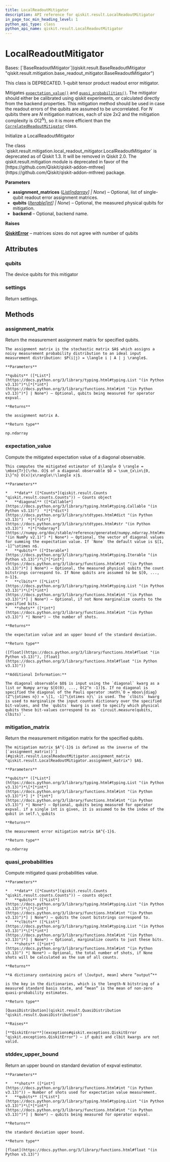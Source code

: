 ```yaml
---
title: LocalReadoutMitigator
description: API reference for qiskit.result.LocalReadoutMitigator
in_page_toc_min_heading_level: 1
python_api_type: class
python_api_name: qiskit.result.LocalReadoutMitigator
---
```


# LocalReadoutMitigator

<Class id="qiskit.result.LocalReadoutMitigator" isDedicatedPage={true} github="https://github.com/Qiskit/qiskit/tree/main/qiskit/result/mitigation/local_readout_mitigator.py#L29-L328" signature="qiskit.result.LocalReadoutMitigator(assignment_matrices=None, qubits=None, backend=None)" modifiers="class">
  Bases: [`BaseReadoutMitigator`](qiskit.result.BaseReadoutMitigator "qiskit.result.mitigation.base_readout_mitigator.BaseReadoutMitigator")

  This class is DEPRECATED. 1-qubit tensor product readout error mitigator.

  Mitigates [`expectation_value()`](#qiskit.result.LocalReadoutMitigator.expectation_value "qiskit.result.LocalReadoutMitigator.expectation_value") and [`quasi_probabilities()`](#qiskit.result.LocalReadoutMitigator.quasi_probabilities "qiskit.result.LocalReadoutMitigator.quasi_probabilities"). The mitigator should either be calibrated using qiskit experiments, or calculated directly from the backend properties. This mitigation method should be used in case the readout errors of the qubits are assumed to be uncorrelated. For *N* qubits there are *N* mitigation matrices, each of size $2 x 2$ and the mitigation complexity is $O(2^N)$, so it is more efficient than the [`CorrelatedReadoutMitigator`](qiskit.result.CorrelatedReadoutMitigator "qiskit.result.CorrelatedReadoutMitigator") class.

  Initialize a LocalReadoutMitigator

  <Admonition title="Deprecated since version 1.3" type="danger">
    The class `qiskit.result.mitigation.local_readout_mitigator.LocalReadoutMitigator` is deprecated as of Qiskit 1.3. It will be removed in Qiskit 2.0. The qiskit.result.mitigation module is deprecated in favor of the [https://github.com/Qiskit/qiskit-addon-mthree](https://github.com/Qiskit/qiskit-addon-mthree) package.
  </Admonition>

  **Parameters**

  *   **assignment\_matrices** ([*List*](https://docs.python.org/3/library/typing.html#typing.List "(in Python v3.13)")*\[*[*ndarray*](https://numpy.org/doc/stable/reference/generated/numpy.ndarray.html#numpy.ndarray "(in NumPy v2.1)")*] | None*) – Optional, list of single-qubit readout error assignment matrices.
  *   **qubits** ([*Iterable*](https://docs.python.org/3/library/typing.html#typing.Iterable "(in Python v3.13)")*\[*[*int*](https://docs.python.org/3/library/functions.html#int "(in Python v3.13)")*] | None*) – Optional, the measured physical qubits for mitigation.
  *   **backend** – Optional, backend name.

  **Raises**

  [**QiskitError**](exceptions#qiskit.exceptions.QiskitError "qiskit.exceptions.QiskitError") – matrices sizes do not agree with number of qubits

  ## Attributes

  ### qubits

  <Attribute id="qiskit.result.LocalReadoutMitigator.qubits">
    The device qubits for this mitigator
  </Attribute>

  ### settings

  <Attribute id="qiskit.result.LocalReadoutMitigator.settings">
    Return settings.
  </Attribute>

  ## Methods

  ### assignment\_matrix

  <Function id="qiskit.result.LocalReadoutMitigator.assignment_matrix" github="https://github.com/Qiskit/qiskit/tree/main/qiskit/result/mitigation/local_readout_mitigator.py#L257-L278" signature="assignment_matrix(qubits=None)">
    Return the measurement assignment matrix for specified qubits.

    The assignment matrix is the stochastic matrix $A$ which assigns a noisy measurement probability distribution to an ideal input measurement distribution: $P(i|j) = \langle i | A | j \rangle$.

    **Parameters**

    **qubits** ([*List*](https://docs.python.org/3/library/typing.html#typing.List "(in Python v3.13)")*\[*[*int*](https://docs.python.org/3/library/functions.html#int "(in Python v3.13)")*] | None*) – Optional, qubits being measured for operator expval.

    **Returns**

    the assignment matrix A.

    **Return type**

    np.ndarray
  </Function>

  ### expectation\_value

  <Function id="qiskit.result.LocalReadoutMitigator.expectation_value" github="https://github.com/Qiskit/qiskit/tree/main/qiskit/result/mitigation/local_readout_mitigator.py#L108-L174" signature="expectation_value(data, diagonal=None, qubits=None, clbits=None, shots=None)">
    Compute the mitigated expectation value of a diagonal observable.

    This computes the mitigated estimator of $\langle O \rangle = \mbox{Tr}[\rho. O]$ of a diagonal observable $O = \sum_{x\in\{0, 1\}^n} O(x)|x\rangle\!\langle x|$.

    **Parameters**

    *   **data** ([*Counts*](qiskit.result.Counts "qiskit.result.counts.Counts")) – Counts object
    *   **diagonal** ([*Callable*](https://docs.python.org/3/library/typing.html#typing.Callable "(in Python v3.13)")  *|*[*dict*](https://docs.python.org/3/library/stdtypes.html#dict "(in Python v3.13)")  *|*[*str*](https://docs.python.org/3/library/stdtypes.html#str "(in Python v3.13)")  *|*[*ndarray*](https://numpy.org/doc/stable/reference/generated/numpy.ndarray.html#numpy.ndarray "(in NumPy v2.1)") *| None*) – Optional, the vector of diagonal values for summing the expectation value. If `None` the default value is $[1, -1]^\otimes n$.
    *   **qubits** ([*Iterable*](https://docs.python.org/3/library/typing.html#typing.Iterable "(in Python v3.13)")*\[*[*int*](https://docs.python.org/3/library/functions.html#int "(in Python v3.13)")*] | None*) – Optional, the measured physical qubits the count bitstrings correspond to. If None qubits are assumed to be $[0, ..., n-1]$.
    *   **clbits** ([*List*](https://docs.python.org/3/library/typing.html#typing.List "(in Python v3.13)")*\[*[*int*](https://docs.python.org/3/library/functions.html#int "(in Python v3.13)")*] | None*) – Optional, if not None marginalize counts to the specified bits.
    *   **shots** ([*int*](https://docs.python.org/3/library/functions.html#int "(in Python v3.13)") *| None*) – the number of shots.

    **Returns**

    the expectation value and an upper bound of the standard deviation.

    **Return type**

    ([float](https://docs.python.org/3/library/functions.html#float "(in Python v3.13)"), [float](https://docs.python.org/3/library/functions.html#float "(in Python v3.13)"))

    **Additional Information:**

    The diagonal observable $O$ is input using the `diagonal` kwarg as a list or Numpy array $[O(0), ..., O(2^n -1)]$. If no diagonal is specified the diagonal of the Pauli operator :math\`O = mbox\{diag}(Z^\{otimes n}) = \[1, -1]^\{otimes n}\` is used. The `clbits` kwarg is used to marginalize the input counts dictionary over the specified bit-values, and the `qubits` kwarg is used to specify which physical qubits these bit-values correspond to as `circuit.measure(qubits, clbits)`.
  </Function>

  ### mitigation\_matrix

  <Function id="qiskit.result.LocalReadoutMitigator.mitigation_matrix" github="https://github.com/Qiskit/qiskit/tree/main/qiskit/result/mitigation/local_readout_mitigator.py#L233-L255" signature="mitigation_matrix(qubits=None)">
    Return the measurement mitigation matrix for the specified qubits.

    The mitigation matrix $A^{-1}$ is defined as the inverse of the [`assignment_matrix()`](#qiskit.result.LocalReadoutMitigator.assignment_matrix "qiskit.result.LocalReadoutMitigator.assignment_matrix") $A$.

    **Parameters**

    **qubits** ([*List*](https://docs.python.org/3/library/typing.html#typing.List "(in Python v3.13)")*\[*[*int*](https://docs.python.org/3/library/functions.html#int "(in Python v3.13)")*] |* [*int*](https://docs.python.org/3/library/functions.html#int "(in Python v3.13)") *| None*) – Optional, qubits being measured for operator expval. if a single int is given, it is assumed to be the index of the qubit in self.\_qubits

    **Returns**

    the measurement error mitigation matrix $A^{-1}$.

    **Return type**

    np.ndarray
  </Function>

  ### quasi\_probabilities

  <Function id="qiskit.result.LocalReadoutMitigator.quasi_probabilities" github="https://github.com/Qiskit/qiskit/tree/main/qiskit/result/mitigation/local_readout_mitigator.py#L176-L231" signature="quasi_probabilities(data, qubits=None, clbits=None, shots=None)">
    Compute mitigated quasi probabilities value.

    **Parameters**

    *   **data** ([*Counts*](qiskit.result.Counts "qiskit.result.counts.Counts")) – counts object
    *   **qubits** ([*List*](https://docs.python.org/3/library/typing.html#typing.List "(in Python v3.13)")*\[*[*int*](https://docs.python.org/3/library/functions.html#int "(in Python v3.13)")*] | None*) – qubits the count bitstrings correspond to.
    *   **clbits** ([*List*](https://docs.python.org/3/library/typing.html#typing.List "(in Python v3.13)")*\[*[*int*](https://docs.python.org/3/library/functions.html#int "(in Python v3.13)")*] | None*) – Optional, marginalize counts to just these bits.
    *   **shots** ([*int*](https://docs.python.org/3/library/functions.html#int "(in Python v3.13)") *| None*) – Optional, the total number of shots, if None shots will be calculated as the sum of all counts.

    **Returns**

    **A dictionary containing pairs of \[output, mean] where “output”**

    is the key in the dictionaries, which is the length-N bitstring of a measured standard basis state, and “mean” is the mean of non-zero quasi-probability estimates.

    **Return type**

    [QuasiDistribution](qiskit.result.QuasiDistribution "qiskit.result.QuasiDistribution")

    **Raises**

    [**QiskitError**](exceptions#qiskit.exceptions.QiskitError "qiskit.exceptions.QiskitError") – if qubit and clbit kwargs are not valid.
  </Function>

  ### stddev\_upper\_bound

  <Function id="qiskit.result.LocalReadoutMitigator.stddev_upper_bound" github="https://github.com/Qiskit/qiskit/tree/main/qiskit/result/mitigation/local_readout_mitigator.py#L289-L300" signature="stddev_upper_bound(shots, qubits=None)">
    Return an upper bound on standard deviation of expval estimator.

    **Parameters**

    *   **shots** ([*int*](https://docs.python.org/3/library/functions.html#int "(in Python v3.13)")) – Number of shots used for expectation value measurement.
    *   **qubits** ([*List*](https://docs.python.org/3/library/typing.html#typing.List "(in Python v3.13)")*\[*[*int*](https://docs.python.org/3/library/functions.html#int "(in Python v3.13)")*] | None*) – qubits being measured for operator expval.

    **Returns**

    the standard deviation upper bound.

    **Return type**

    [float](https://docs.python.org/3/library/functions.html#float "(in Python v3.13)")
  </Function>
</Class>


